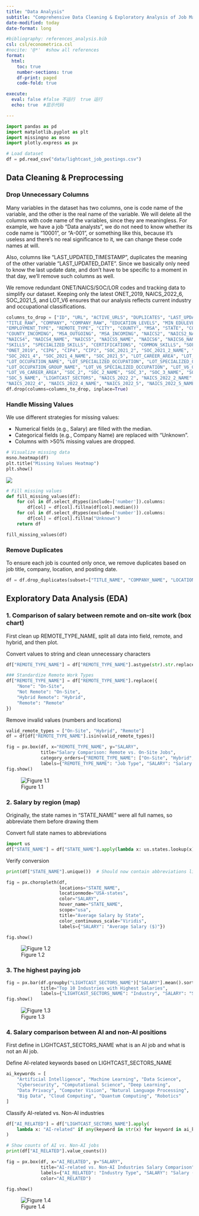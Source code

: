 ```yaml
---
title: "Data Analysis"
subtitle: "Comprehensive Data Cleaning & Exploratory Analysis of Job Market Trends"
date-modified: today
date-format: long

#bibliography: references_analysis.bib
csl: csl/econometrica.csl
#nocite: '@*'  #show all references
format: 
  html:
    toc: true
    number-sections: true
    df-print: paged
    code-fold: true

execute:
  eval: false #false 不运行  true 运行
  echo: true  #显示代码

---
```


```python
import pandas as pd
import matplotlib.pyplot as plt
import missingno as msno
import plotly.express as px

# Load dataset
df = pd.read_csv("data/lightcast_job_postings.csv")
```


##  Data Cleaning & Preprocessing
###  Drop Unnecessary Columns

  Many variables in the dataset has two columns, one is code name of the variable, and the other is the real name of the variable. We will delete all the columns with code name of the variables, since they are meaningless. For example, we have a job "Data analysts", we do not need to know whether its code name is "10001", or "A-001", or something like this, because it's useless and there's no real significance to it, we can change these code names at will.

  Also, columns like "LAST_UPDATED_TIMESTAMP", duplicates the meaning of the other variable "LAST_UPDATED_DATE". Since we basically only need to know the last update date, and don't have to be specific to a moment in that day, we'll remove such columns as well.  

  We remove redundant ONET/NAICS/SOC/LOR codes and tracking data to simplify our dataset. Keeping only the latest ONET_2019, NAICS_2022_6, SOC_2021_5, and LOT_V6 ensures that our analysis reflects current industry and occupational classifications.


```python
columns_to_drop = ["ID", "URL", "ACTIVE_URLS", "DUPLICATES", "LAST_UPDATED_TIMESTAMP", "ACTIVE_SOURCES_INFO",
"TITLE_RAW", "COMPANY", "COMPANY_RAW", "EDUCATION_LEVELS", "MIN_EDULEVELS", "MAX_EDULEVELS",
"EMPLOYMENT_TYPE", "REMOTE_TYPE", "CITY", "COUNTY", "MSA", "STATE", "COUNTY_OUTGOING",
"COUNTY_INCOMING", "MSA_OUTGOING", "MSA_INCOMING", "NAICS2", "NAICS2_NAME", "NAICS3", "NAICS3_NAME",
"NAICS4", "NAICS4_NAME", "NAICS5", "NAICS5_NAME", "NAICS6", "NAICS6_NAME", "TITLE", "TITLE_CLEAN",
"SKILLS", "SPECIALIZED_SKILLS", "CERTIFICATIONS", "COMMON_SKILLS", "SOFTWARE_SKILLS", "ONET", "ONET_NAME",
"ONET_2019", "CIP6", "CIP4", "CIP2", "SOC_2021_2", "SOC_2021_2_NAME", "SOC_2021_3", "SOC_2021_3_NAME",
"SOC_2021_4", "SOC_2021_4_NAME", "SOC_2021_5", "LOT_CAREER_AREA", "LOT_CAREER_AREA_NAME", "LOT_OCCUPATION",
"LOT_OCCUPATION_NAME", "LOT_SPECIALIZED_OCCUPATION", "LOT_SPECIALIZED_OCCUPATION_NAME", "LOT_OCCUPATION_GROUP",
"LOT_OCCUPATION_GROUP_NAME", "LOT_V6_SPECIALIZED_OCCUPATION", "LOT_V6_OCCUPATION", "LOT_V6_OCCUPATION_GROUP",
"LOT_V6_CAREER_AREA", "SOC_2", "SOC_2_NAME", "SOC_3", "SOC_3_NAME", "SOC_4", "SOC_4_NAME", "SOC_5",
"SOC_5_NAME", "LIGHTCAST_SECTORS", "NAICS_2022_2", "NAICS_2022_2_NAME", "NAICS_2022_3", "NAICS_2022_3_NAME",
"NAICS_2022_4", "NAICS_2022_4_NAME", "NAICS_2022_5", "NAICS_2022_5_NAME", "NAICS_2022_6"]
df.drop(columns=columns_to_drop, inplace=True)
```

### Handle Missing Values

  We use different strategies for missing values:

  - Numerical fields (e.g., Salary) are filled with the median.
  - Categorical fields (e.g., Company Name) are replaced with "Unknown".
  - Columns with >50% missing values are dropped.

```python
# Visualize missing data
msno.heatmap(df)
plt.title("Missing Values Heatmap")
plt.show()
```

![](./images/missing_data.png)

```python
# Fill missing values
def fill_missing_values(df):
    for col in df.select_dtypes(include=['number']).columns:
        df[col] = df[col].fillna(df[col].median()) 
    for col in df.select_dtypes(exclude=['number']).columns:
        df[col] = df[col].fillna("Unknown")  
    return df

fill_missing_values(df)
```


### Remove Duplicates

To ensure each job is counted only once, we remove duplicates based on job title, company, location, and posting date.

```python
df = df.drop_duplicates(subset=["TITLE_NAME", "COMPANY_NAME", "LOCATION", "POSTED"], keep="first")
```

## Exploratory Data Analysis (EDA)

### 1. Comparison of salary between remote and on-site work (box chart)
First clean up REMOTE_TYPE_NAME, split all data into field, remote, and hybrid, and then plot.

Convert values to string and clean unnecessary characters
```python
df["REMOTE_TYPE_NAME"] = df["REMOTE_TYPE_NAME"].astype(str).str.replace(r"[\[\]']", "", regex=True).str.strip()

### Standardize Remote Work Types
df["REMOTE_TYPE_NAME"] = df["REMOTE_TYPE_NAME"].replace({
    "None": "On-Site",  
    "Not Remote": "On-Site",
    "Hybrid Remote": "Hybrid",
    "Remote": "Remote"
})
```

Remove invalid values (numbers and locations)
```python
valid_remote_types = ["On-Site", "Hybrid", "Remote"]
df = df[df["REMOTE_TYPE_NAME"].isin(valid_remote_types)]
```

```python
fig = px.box(df, x="REMOTE_TYPE_NAME", y="SALARY",
             title="Salary Comparison: Remote vs. On-Site Jobs",
             category_orders={"REMOTE_TYPE_NAME": ["On-Site", "Hybrid", "Remote"]},
             labels={"REMOTE_TYPE_NAME": "Job Type", "SALARY": "Salary ($)"})
fig.show()
```

![Figure 1.1](./images/box_chart.png)

### 2. Salary by region (map)
Originally, the state names in "STATE_NAME" were all full names, so abbreviate them before drawing them

Convert full state names to abbreviations
```python
import us
df["STATE_NAME"] = df["STATE_NAME"].apply(lambda x: us.states.lookup(x).abbr if pd.notna(x) else x)
```

Verify conversion
```python
print(df["STATE_NAME"].unique())  # Should now contain abbreviations like 'CA', 'TX', 'ME'

fig = px.choropleth(df, 
                    locations="STATE_NAME", 
                    locationmode="USA-states",
                    color="SALARY", 
                    hover_name="STATE_NAME",
                    scope="usa", 
                    title="Average Salary by State",
                    color_continuous_scale="Viridis",
                    labels={"SALARY": "Average Salary ($)"})

fig.show()
```

![Figure 1.2](./images/map.png)

### 3. The highest paying job
```python
fig = px.bar(df.groupby("LIGHTCAST_SECTORS_NAME")["SALARY"].mean().sort_values(ascending=False).head(10),
             title="Top 10 Industries with Highest Salaries",
             labels={"LIGHTCAST_SECTORS_NAME": "Industry", "SALARY": "Salary ($)"})
fig.show()
```

![Figure 1.3](./images/highest_paying_job.png)

### 4. Salary comparison between AI and non-AI positions
First define in LIGHTCAST_SECTORS_NAME what is an AI job and what is not an AI job.

Define AI-related keywords based on LIGHTCAST_SECTORS_NAME
```python
ai_keywords = [
    "Artificial Intelligence", "Machine Learning", "Data Science",
    "Cybersecurity", "Computational Science", "Deep Learning",
    "Data Privacy", "Computer Vision", "Natural Language Processing",
    "Big Data", "Cloud Computing", "Quantum Computing", "Robotics"
]
```

Classify AI-related vs. Non-AI industries
```python
df["AI_RELATED"] = df["LIGHTCAST_SECTORS_NAME"].apply(
    lambda x: "AI-related" if any(keyword in str(x) for keyword in ai_keywords) else "Non-AI"
)

# Show counts of AI vs. Non-AI jobs
print(df["AI_RELATED"].value_counts())
```

```python
fig = px.box(df, x="AI_RELATED", y="SALARY",
             title="AI-related vs. Non-AI Industries Salary Comparison",
             labels={"AI_RELATED": "Industry Type", "SALARY": "Salary ($)"},
             color="AI_RELATED")

fig.show()
```

![Figure 1.4](./images/salary_comparision.png)
